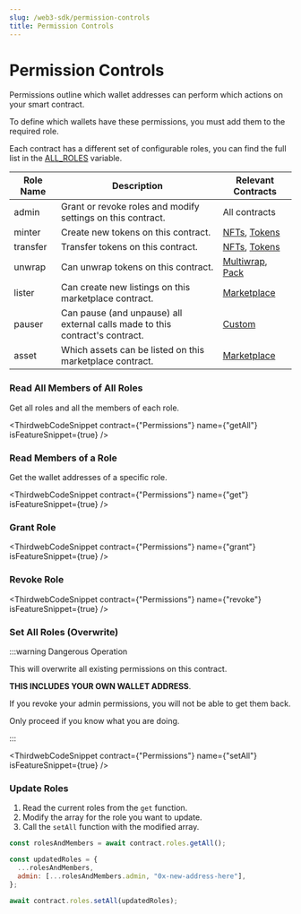 ```yaml
---
slug: /web3-sdk/permission-controls
title: Permission Controls
---
```



# Permission Controls

Permissions outline which wallet addresses can perform which actions on your smart contract.

To define which wallets have these permissions, you must add them to the required role.

Each contract has a different set of configurable roles, you can find the full list in the [ALL_ROLES](/typescript/sdk.all_roles#all_roles-variable) variable.

| Role Name | Description                                                                  | Relevant Contracts                                                                 |
| --------- | ---------------------------------------------------------------------------- | ---------------------------------------------------------------------------------- |
| admin     | Grant or revoke roles and modify settings on this contract.                  | All contracts                                                                      |
| minter    | Create new tokens on this contract.                                          | [NFTs](/pre-built-contracts/nft-collection), [Tokens](/pre-built-contracts/tokens) |
| transfer  | Transfer tokens on this contract.                                            | [NFTs](/pre-built-contracts/nft-collection), [Tokens](/pre-built-contracts/tokens) |
| unwrap    | Can unwrap tokens on this contract.                                          | [Multiwrap](/pre-built-contracts/multiwrap), [Pack](/pre-built-contracts/pack)     |
| lister    | Can create new listings on this marketplace contract.                        | [Marketplace](/pre-built-contracts/marketplace)                                    |
| pauser    | Can pause (and unpause) all external calls made to this contract's contract. | [Custom](/contracts-sdk)                                                           |
| asset     | Which assets can be listed on this marketplace contract.                     | [Marketplace](/pre-built-contracts/marketplace)                                    |

### Read All Members of All Roles

Get all roles and all the members of each role.

<ThirdwebCodeSnippet
  contract={"Permissions"}
  name={"getAll"}
  isFeatureSnippet={true}
/>

### Read Members of a Role

Get the wallet addresses of a specific role.

<ThirdwebCodeSnippet
  contract={"Permissions"}
  name={"get"}
  isFeatureSnippet={true}
/>

### Grant Role

<ThirdwebCodeSnippet
  contract={"Permissions"}
  name={"grant"}
  isFeatureSnippet={true}
/>

### Revoke Role

<ThirdwebCodeSnippet
  contract={"Permissions"}
  name={"revoke"}
  isFeatureSnippet={true}
/>

### Set All Roles (Overwrite)

:::warning Dangerous Operation

This will overwrite all existing permissions on this contract.

**THIS INCLUDES YOUR OWN WALLET ADDRESS**.

If you revoke your admin permissions, you will not be able to get them back.

Only proceed if you know what you are doing.

:::

<ThirdwebCodeSnippet
  contract={"Permissions"}
  name={"setAll"}
  isFeatureSnippet={true}
/>

### Update Roles

1. Read the current roles from the `get` function.
2. Modify the array for the role you want to update.
3. Call the `setAll` function with the modified array.

```javascript
const rolesAndMembers = await contract.roles.getAll();

const updatedRoles = {
  ...rolesAndMembers,
  admin: [...rolesAndMembers.admin, "0x-new-address-here"],
};

await contract.roles.setAll(updatedRoles);
```
